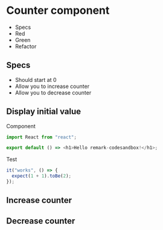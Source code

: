 

# Counter component

- Specs
- Red
- Green
- Refactor

## Specs

- Should start at 0
- Allow you to increase counter
- Allow you to decrease counter

## Display initial value

Component

```js codesandbox=react-component
import React from "react";

export default () => <h1>Hello remark-codesandbox!</h1>;
```

Test

```js codesandbox=test
it("works", () => {
  expect(1 + 1).toBe(2);
});
```

## Increase counter

## Decrease counter
